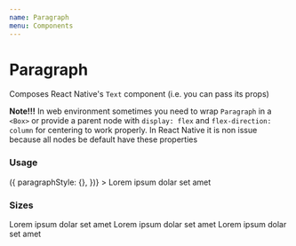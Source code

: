 ```yaml
---
name: Paragraph
menu: Components
---
```



# Paragraph

Composes React Native's `Text` component (i.e. you can pass its props)

**Note!!!** In web environment sometimes you need to wrap `Paragraph` in a `<Box>` or provide a parent node with `display: flex` and `flex-direction: column` for centering to work properly. In React Native it is non issue because all nodes be default have these properties

### Usage

<Playground>
  <Box>
    <Paragraph
      color="primary"
      align="left"
      size="large" // small - large or number
      fontFamily="text"
      weight="normal"
      getStyles={(props, theme) => ({
        paragraphStyle: {},
      })}
    >
      Lorem ipsum dolar set amet
    </Paragraph>
  </Box>
</Playground>

### Sizes

<Playground>
  <Box flexDirection="column">
    <Paragraph size="small">Lorem ipsum dolar set amet</Paragraph>
    <Paragraph size="medium">Lorem ipsum dolar set amet</Paragraph>
    <Paragraph size="large">Lorem ipsum dolar set amet</Paragraph>
  </Box>
</Playground>
